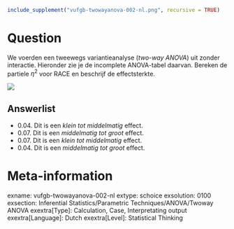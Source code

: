 ```{r, echo = FALSE, results = "hide"}
include_supplement("vufgb-twowayanova-002-nl.png", recursive = TRUE)
```

Question
========
We voerden een tweewegs variantieanalyse (*two-way ANOVA*) uit zonder interactie. Hieronder zie je de incomplete ANOVA-tabel daarvan. Bereken de partiele $\eta^2$ voor RACE en beschrijf de effectsterkte. 

![](vufgb-twowayanova-002-nl.png)

Answerlist
----------
* 0.04. Dit is een *klein tot middelmatig* effect.
* 0.07. Dit is een *middelmatig tot groot* effect.
* 0.07. Dit is een *klein tot middelmatig* effect.
* 0.04. Dit is een *middelmatig tot groot* effect.

Meta-information
================
exname: vufgb-twowayanova-002-nl
extype: schoice
exsolution: 0100
exsection: Inferential Statistics/Parametric Techniques/ANOVA/Twoway ANOVA
exextra[Type]: Calculation, Case, Interpretating output
exextra[Language]: Dutch
exextra[Level]: Statistical Thinking